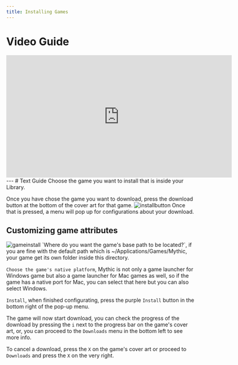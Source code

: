 ```yaml
---
title: Installing Games
---
```

# Video Guide
<iframe width="600" height="325" src="https://www.youtube.com/embed/AlYuxPeTnG8" title="How to Install a Game Using Mythic" frameborder="0" allow="accelerometer; autoplay; clipboard-write; encrypted-media; gyroscope; picture-in-picture; web-share" referrerpolicy="strict-origin-when-cross-origin" allowfullscreen></iframe>
---
# Text Guide
Choose the game you want to install that is inside your Library.

Once you have chose the game you want to download, press the download button at the bottom of the cover art for that game.
<img alt="installbutton" src="https://i.imgur.com/UswApAc.png" />
Once that is pressed, a menu will pop up for configurations about your download.
## Customizing game attributes
<img alt="gameinstall" src="https://i.imgur.com/t5ABDHX.png" />
`Where do you want the game's base path to be located?`, if you are fine with the default path which is ~/Applications/Games/Mythic, your game get its own folder inside this directory.

`Choose the game's native platform`, Mythic is not only a game launcher for Windows game but also a game launcher for Mac games as well, so if the game has a native port for Mac, you can select that here but you can also select Windows.

`Install`, when finished configurating, press the purple `Install` button in the bottom right of the pop-up menu.

The game will now start download, you can check the progress of the download by pressing the `i` next to the progress bar on the game's cover art, or, you can proceed to the `Downloads` menu in the bottom left to see more info.

To cancel a download, press the `X` on the game's cover art or proceed to `Downloads` and press the `X` on the very right.